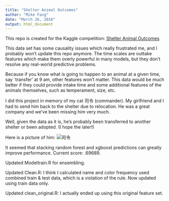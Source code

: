 ```yaml
---
title: "Shelter Animal Outcomes"
author: "Mike Fang"
date: "March 26, 2016"
output: html_document
---
```

This repo is created for the Kaggle competition: [Shelter Animal Outcomes](https://www.kaggle.com/c/shelter-animal-outcomes)

This data set has some causality issues which really frustrated me, and I probably won't update this repo anymore. The time scales are outtake features which make  them overly powerful in many models, but they don't resolve any real-world predictive problems.

Because if you know what is going to happen to an animal at a given time, say `transfer' at 9 am, other features won't matter. This data would be much better if they could provide intake time and some additional features of the animals themselves, such as temperament, size, etc. 

I did this project in memory of my cat 司令 (commander). My girlfriend and I had to send him back to the shelter due to relocation. He was a great company and we've been missing him very much. 

Well, given the data as it is, he's probably been transferred to another shelter or been adopted. (I hope the later!)

Here is a picture of him:
![司令](https://raw.githubusercontent.com/fhlgood/K_sa/master/cat.PNG)

It seemed that stacking random forest and xgboost predictions can greatly improve performance.
Current score: .69689.

Updated Modeltrain.R for ensembling.

Updated Clean.R: I think I calculated name and color frequency used combined train \& test data, which is a violation of the rule. Now updated using train data only. 

Updated clean_original.R: I actually ended up using this original feature set. 

